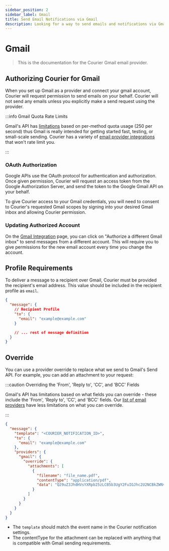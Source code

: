 ```yaml
---
sidebar_position: 2
sidebar_label: Gmail
title: Send Email Notifications via Gmail
description: Looking for a way to send emails and notifications via Gmail? This step-by-step tutorial will show you how to integrate Gmail's API the easy way.
---
```


# Gmail

> This is the documentation for the Courier Gmail email provider.

## Authorizing Courier for Gmail

When you set up Gmail as a provider and connect your gmail account, Courier will request permission to send emails on your behalf. Courier will not send any emails unless you explicitly make a send request using the provider.

:::info Gmail Quota Rate Limits

Gmail's API has [limitations](https://developers.google.com/gmail/api/reference/quota) based on per-method quota usage (250 per second) thus Gmail is really intended for getting started fast, testing, or small-scale sending. 
Courier has a variety of [email provider integrations](../) that won't rate limit you. 

:::

### OAuth Authorization

Google APIs use the OAuth protocol for authentication and authorization. Once given permission, Courier will request an access token from the Google Authorization Server, and send the token to the Google Gmail API on your behalf.

To give Courier access to your Gmail credentials, you will need to consent to Courier's requested Gmail scopes by signing into your desired Gmail inbox and allowing Courier permission.

### Updating Authorized Account

On the [Gmail Integration](https://app.courier.com/integrations/gmail) page, you can click on "Authorize a different Gmail inbox" to send messages from a different account. This will require you to give permissions for the new email account every time you change the account.

## Profile Requirements

To deliver a message to a recipient over Gmail, Courier must be provided the recipient's email address. This value should be included in the recipient profile as `email`.

```json title=JSON
{
  "message": {
    // Recipient Profile
    "to": {
      "email": "example@example.com"
    }

    // ... rest of message definition
  }
}
```

## Override

You can use a provider override to replace what we send to Gmail's Send API. For example, you can add an attachment to your request:

:::caution Overriding the 'From', 'Reply to', 'CC', and 'BCC' Fields

Gmail's API has limitations based on what fields you can override - these include the 'From', 'Reply to', 'CC', and 'BCC' fields. Our [list of email providers](../) have less limitations on what you can override.

:::

```json title=JSON
{
  "message": {
    "template": "<COURIER_NOTIFICATION_ID>",
    "to": {
      "email": "example@example.com"
    },
    "providers": {
      "gmail": {
        "override": {
          "attachments": [
            {
              "filename": "file_name.pdf",
              "contentType": "application/pdf",
              "data": "Q29uZ3JhdHVsYXRpb25zLCB5b3UgY2FuIGJhc2U2NCBkZWNvZGUh"
            }
          ]
        }
      }
    }
  }
}
```

- The `template` should match the event name in the Courier notification settings.
- The contentType for the attachment can be replaced with anything that is compatible with Gmail sending requirements.
